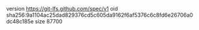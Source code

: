 version https://git-lfs.github.com/spec/v1
oid sha256:9a1104ac25dad829376cd5c605da9162f6af5376c6c8fd6e26706a0dc48c185e
size 87700
